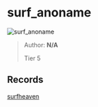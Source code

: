 
# surf_anoname

![surf_anoname](https://raw.githubusercontent.com/Sayt123/SurfMapPics/Maps-and-bonuses/csgo/surf_anoname.jpg)

> Author: **N/A**
>
> Tier 5

## Records

[surfheaven](https://surfheaven.eu/map/surf_anoname)
